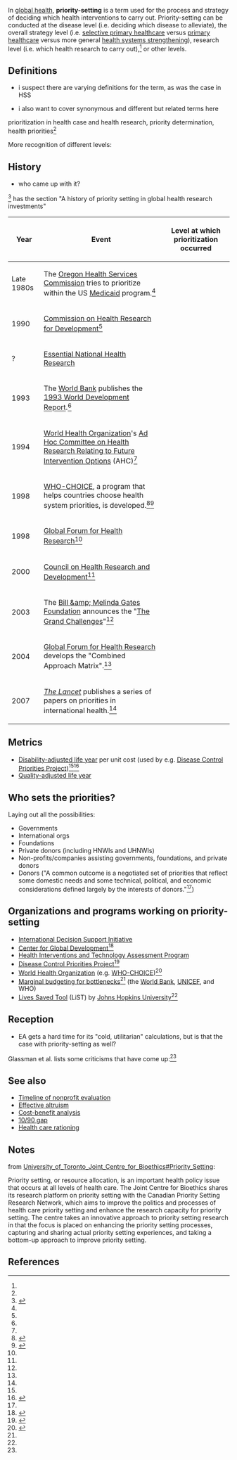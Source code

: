 In [[global health]], '''priority-setting''' is a term used for the process and strategy of deciding which health interventions to carry out. Priority-setting can be conducted at the disease level (i.e. deciding which disease to alleviate), the overall strategy level (i.e. [[selective primary healthcare]] versus [[primary healthcare]] versus more general [[health systems strengthening]]), research level (i.e. which health research to carry out),<ref name=rudan2007/> or other levels.

==Definitions==

* i suspect there are varying definitions for the term, as was the case in HSS

{{quote|text=The result of a myriad of actors championing a kaleidoscope of "priorities" is confusion. Advocates, researchers, and policy makers have labeled almost every disease, condition, medication, or intervention a "health priority."<ref name=glassman2012/>}}

* i also want to cover synonymous and different but related terms here

prioritization in health case and health research, priority determination, health priorities<ref name=rudan2010/>

More recognition of different levels:

{{quote|text=At the macro level, priority setting can be used to set limits of the health budget and how much should be spent on health insurance; at the meso level, how much should be spent on infrastructure development and human resources; at the micro level, how much should be spent on particular drugs, technologies, intervention, and policies within a health problem.<ref name="pmac2016">{{cite web |url=http://globalhealth.org/wp-content/uploads/CallForAbstract.pdf |title=Call for Abstracts: Priority Setting for Universal Health Coverage |accessdate=June 23, 2016 |publisher=Prince Mahidol Award Conference 2016}}</ref>}}

==History==

* who came up with it?

<ref name="rudan2007">{{cite web |url=http://www.ncbi.nlm.nih.gov/pmc/articles/PMC2205967/ |accessdate=June 21, 2016 |author=Igor Rudan et al. |date=October 2007 |title=Setting Priorities in Global Child Health Research Investments: Assessment of Principles and Practice |journal=Croat Med J.}}</ref> has the section "A history of priority setting in global health research investments"

{{quote|text=Global-level attempts to support priority setting have been undertaken for at least 3 decades, but these efforts have tended to focus on only a few aspects of priority setting, such as gathering evidence or creating methods, and have yet to result in broad improvements via more systematic decision making in LMIC.<ref name=glassman2012 />}}

{| class="sortable wikitable"
|-
! Year !! Event !! Level at which prioritization occurred
|-
| Late 1980s || The [[Oregon Health Services Commission]] tries to prioritize within the US [[Medicaid]] program.<ref name=glassman2012 />
|-
| 1990 || [[Commission on Health Research for Development]]<ref name=rudan2007/> ||
|-
| ? || [[Essential National Health Research]] ||
|-
| 1993 || The [[World Bank]] publishes the [[1993 World Development Report]].<ref name=glassman2012 />
|-
| 1994 || [[World Health Organization]]'s [[Ad Hoc Committee on Health Research Relating to Future Intervention Options]] (AHC)<ref name=rudan2007/> ||
|-
| 1998 || [[WHO-CHOICE]], a program that helps countries choose health system priorities, is developed.<ref>{{cite web |url=http://www.who.int/choice/cost-effectiveness/en/ |title=WHO - WHO-CHOICE |publisher=World Health Organization |accessdate=June 23, 2016}}</ref><ref>{{cite web |url=http://www.who.int/choice/about/en/ |title=WHO - Who we are |publisher=World Health Organization |accessdate=June 23, 2016}}</ref>
|-
| 1998 || [[Global Forum for Health Research]]<ref name=rudan2007/> ||
|-
| 2000 || [[Council on Health Research and Development]]<ref name=rudan2007/> ||
|-
| 2003 || The [[Bill &amp; Melinda Gates Foundation]] announces the "[[The Grand Challenges]]"<ref name=rudan2007/> ||
|-
| 2004 || [[Global Forum for Health Research]] develops the "Combined Approach Matrix".<ref name=rudan2007/> ||
|-
| 2007 || ''[[The Lancet]]'' publishes a series of papers on priorities in international health.<ref name=rudan2007/> ||
|}

==Metrics==

* [[Disability-adjusted life year]] per unit cost (used by e.g. [[Disease Control Priorities Project]])<ref name=rudan2010/><ref name="glassman2012">{{Cite journal| doi = 10.1016/j.gheart.2012.01.007| issn = 22118160| volume = 7| issue = 1| pages = 13–34| last1 = Glassman| first1 = Amanda| last2 = Chalkidou| first2 = Kalipso| last3 = Giedion| first3 = Ursula| last4 = Teerawattananon| first4 = Yot| last5 = Tunis| first5 = Sean| last6 = Bump| first6 = Jesse B.| last7 = Pichon-Riviere| first7 = Andres| title = Priority-Setting Institutions in Health| journal = Global Heart| accessdate = 2016-06-23| date = March 2012| url = http://linkinghub.elsevier.com/retrieve/pii/S2211816012000105}}</ref>
* [[Quality-adjusted life year]]

==Who sets the priorities?==

{{quote|text=In most countries, health spending by governments vastly outpaces international health aid, so governments set most health priorities. There are a few highly aid - dependent countries where donors have huge influence on health priorities.<ref>{{cite web |url=http://files.givewell.org/files/conversations/Glassman%2011-13-13%20(public).pdf |title=A conversation with Amanda Glassman on November 13, 2013 |date=November 13, 2013 |accessdate=June 21, 2016 |publisher=[[GiveWell]]}}</ref>}}

{{quote|text=It is noteworthy that since health-related decisions are driven by the [[Health in All Policy]] notion, priority setting is undertaken not only by policy makers in the Ministry of Health and Health Insurance Office, but also by stakeholders in non-health sectors such as the Ministry of Finance, development partners, and civil society organizations.<ref name=pmac2016/>}}

Laying out all the possibilities:

* Governments
* International orgs
* Foundations
* Private donors (including HNWIs and UHNWIs)
* Non-profits/companies assisting governments, foundations, and private donors
* Donors ("A common outcome is a negotiated set of priorities that reflect some domestic needs and some technical, political, and economic considerations defined largely by the interests of donors."<ref name=glassman2012/>)

==Organizations and programs working on priority-setting==

* [[International Decision Support Initiative]]
* [[Center for Global Development]]<ref>{{cite web |url=http://www.cgdev.org/working-group/priority-setting-institutions-global-health |title=Priority-Setting Institutions for Global Health |publisher=[[Center for Global Development]] |accessdate=June 21, 2016}}</ref>
* [[Health Interventions and Technology Assessment Program]]
* [[Disease Control Priorities Project]]<ref>{{cite web |url=http://www.gatesfoundation.org/Media-Center/Press-Releases/2002/09/Initiative-to-Assess-Disease-Control-Priorities-in-Developing-Countries |title=New Initiative Will Assess Disease Control Priorities In Developing Countries |date=September 2002 |publisher=[[Bill & Melinda Gates Foundation]] |accessdate=June 21, 2016}}</ref>
* [[World Health Organization]] (e.g. [[WHO-CHOICE]])<ref name="rudan2010">{{cite web |url=http://journals.plos.org/plosmedicine/article?id=10.1371/journal.pmed.1000308 |author=Rudan I, Kapiriri L, Tomlinson M, Balliet M, Cohen B, Chopra M |date=July 13, 2010 |title=Evidence-Based Priority Setting for Health Care and Research: Tools to Support Policy in Maternal, Neonatal, and Child Health in Africa |accessdate=June 23, 2016 |publisher=[[PLOS]]}}</ref>
* [[Marginal budgeting for bottlenecks]]<ref name=rudan2010/> (the [[World Bank]], [[UNICEF]], and WHO)
* [[Lives Saved Tool]] (LiST) by [[Johns Hopkins University]]<ref name=rudan2010/>

==Reception==

* EA gets a hard time for its "cold, utilitarian" calculations, but is that the case with priority-setting as well?

{{quote|text=However, the past approaches were also not free from certain shortcomings. Identified interventions and research questions that were outlined as the priorities were not compiled in a truly systematic way, using scientifically convincing conceptual framework and objective and repeatable methods, but rather through consensus reached by panels of experts. This often made it difficult to present the identified priorities to wider audiences as legitimate and fair, as the decisions could be seen as driven by research interest bias of individual experts.<ref name=rudan2007/>}}

Glassman et al. lists some criticisms that have come up:<ref name=glassman2012 />{{rp|16}} {{quote|text=Criticisms of this approach have focused on the weak data on which estimates of burden, cost, and effectiveness relied; the value judgments implicit in disability-adjusted life year age weighting and dis- counting decisions; and treatment of equity issues, as well as the political difficulties associated with translating a ground zero package into a public budget based on historical inputs. Further, early cost-effectiveness analysis only considered health maximization as the priority-setting objective; later work has highlighted the need for multi- dimensional priority-setting objectives, including equity and fairness, financial protection, and existing health system capacity.}}

==See also==

* [[Timeline of nonprofit evaluation]]
* [[Effective altruism]]
* [[Cost-benefit analysis]]
* [[10/90 gap]]
* [[Health care rationing]]

==Notes==

from [[University_of_Toronto_Joint_Centre_for_Bioethics#Priority_Setting]]:

Priority setting, or resource allocation, is an important health policy issue that occurs at all levels of health care. The Joint Centre for Bioethics shares its research platform on priority setting with the Canadian Priority Setting Research Network, which aims to improve the politics and processes of health care priority setting and enhance the research capacity for priority setting. The centre takes an innovative approach to priority setting research in that the focus is placed on enhancing the priority setting processes, capturing and sharing actual priority setting experiences, and taking a bottom-up approach to improve priority setting.

==References==

{{reflist|30em}}

